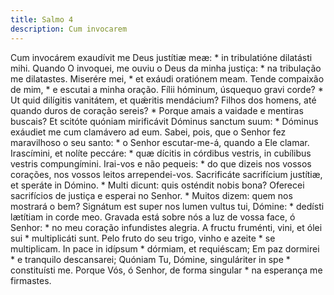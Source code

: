 ```yaml
---
title: Salmo 4
description: Cum invocarem
---
```


<div class="grid grid-cols-2 gap-5">
  <span class="text-justify">
    Cum invocárem exaudívit me Deus justítiæ meæ: * in tribulatióne dilatásti
    mihi.
  </span>
  <span class="text-justify">
    Quando O invoquei, me ouviu o Deus da minha justiça: * na tribulação me
    dilatastes.
  </span>
  <span class="text-justify">Miserére mei, * et exáudi oratiónem meam.</span>
  <span class="text-justify">
    Tende compaixão de mim, * e escutai a minha oração.
  </span>
  <span class="text-justify">
    Fílii hóminum, úsquequo gravi corde? * Ut quid dilígitis vanitátem, et
    quǽritis mendácium?
  </span>
  <span class="text-justify">
    Filhos dos homens, até quando duros de coração sereis? * Porque amais a
    vaidade e mentiras buscais?
  </span>
  <span class="text-justify">
    Et scitóte quóniam mirificávit Dóminus sanctum suum: * Dóminus exáudiet me
    cum clamávero ad eum.
  </span>
  <span class="text-justify">
    Sabei, pois, que o Senhor fez maravilhoso o seu santo: * o Senhor
    escutar-me-á, quando a Ele clamar.
  </span>
  <span class="text-justify">
    Irascímini, et nolíte peccáre: * quæ dícitis in córdibus vestris, in
    cubílibus vestris compungímini.
  </span>
  <span class="text-justify">
    Irai-vos e não pequeis: * do que dizeis nos vossos corações, nos vossos
    leitos arrependei-vos.
  </span>
  <span class="text-justify">
    Sacrificáte sacrifícium justítiæ, et speráte in Dómino. * Multi dicunt: quis
    osténdit nobis bona?
  </span>
  <span class="text-justify">
    Oferecei sacrifícios de justiça e esperai no Senhor. * Muitos dizem: quem
    nos mostrará o bem?
  </span>
  <span class="text-justify">
    Signátum est super nos lumen vultus tui, Dómine: * dedísti lætítiam in corde
    meo.
  </span>
  <span class="text-justify">
    Gravada está sobre nós a luz de vossa face, ó Senhor: * no meu coração
    infundistes alegria.
  </span>
  <span class="text-justify">
    A fructu fruménti, vini, et ólei sui * multiplicáti sunt.
  </span>
  <span class="text-justify">
    Pelo fruto do seu trigo, vinho e azeite * se multiplicam.
  </span>
  <span class="text-justify">In pace in idípsum * dórmiam, et requiéscam;</span>
  <span class="text-justify">Em paz dormirei * e tranquilo descansarei;</span>
  <span class="text-justify">
    Quóniam Tu, Dómine, singuláriter in spe * constituísti me.
  </span>
  <span class="text-justify">
    Porque Vós, ó Senhor, de forma singular * na esperança me firmastes.
  </span>
</div>
